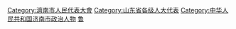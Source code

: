[[Category:濟南市人民代表大會|Category:濟南市人民代表大會]]
[[Category:山东省各级人大代表|Category:山东省各级人大代表]]
[[Category:中华人民共和国济南市政治人物|Category:中华人民共和国济南市政治人物]]
[[Category:设区的市人大代表|鲁]]